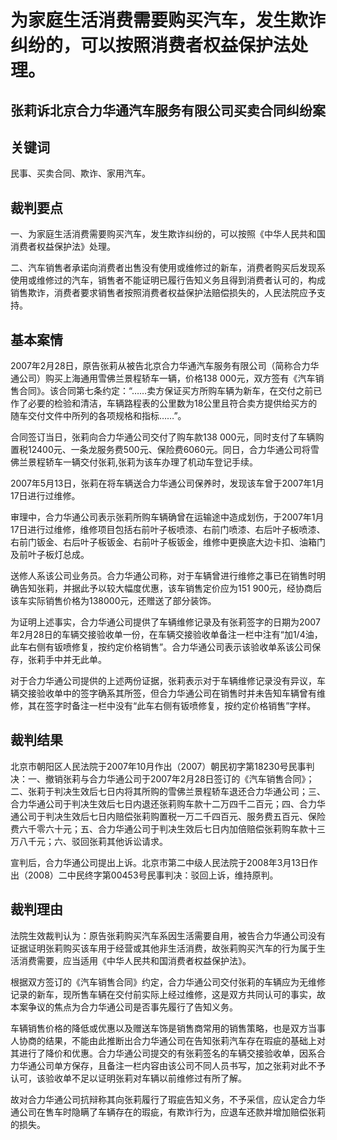 # 为家庭生活消费需要购买汽车，发生欺诈纠纷的，可以按照消费者权益保护法处理。

  

## 张莉诉北京合力华通汽车服务有限公司买卖合同纠纷案

## 关键词

民事、买卖合同、欺诈、家用汽车。

## 裁判要点

一、为家庭生活消费需要购买汽车，发生欺诈纠纷的，可以按照《中华人民共和国消费者权益保护法》处理。

二、汽车销售者承诺向消费者出售没有使用或维修过的新车，消费者购买后发现系使用或维修过的汽车，销售者不能证明已履行告知义务且得到消费者认可的，构成销售欺诈，消费者要求销售者按照消费者权益保护法赔偿损失的，人民法院应予支持。

## 基本案情

2007年2月28日，原告张莉从被告北京合力华通汽车服务有限公司（简称合力华通公司）购买上海通用雪佛兰景程轿车一辆，价格138 000元，双方签有《汽车销售合同》。该合同第七条约定：“……卖方保证买方所购车辆为新车，在交付之前已作了必要的检验和清洁，车辆路程表的公里数为18公里且符合卖方提供给买方的随车交付文件中所列的各项规格和指标……”。

<!-- FORCE BREAK -->

合同签订当日，张莉向合力华通公司交付了购车款138 000元，同时支付了车辆购置税12400元、一条龙服务费500元、保险费6060元。同日，合力华通公司将雪佛兰景程轿车一辆交付张莉,张莉为该车办理了机动车登记手续。

2007年5月13日，张莉在将车辆送合力华通公司保养时，发现该车曾于2007年1月17日进行过维修。

审理中，合力华通公司表示张莉所购车辆确曾在运输途中造成划伤，于2007年1月17日进行过维修，维修项目包括右前叶子板喷漆、右前门喷漆、右后叶子板喷漆、右前门钣金、右后叶子板钣金、右前叶子板钣金，维修中更换底大边卡扣、油箱门及前叶子板灯总成。

送修人系该公司业务员。合力华通公司称，对于车辆曾进行维修之事已在销售时明确告知张莉，并据此予以较大幅度优惠，该车销售定价应为151 900元，经协商后该车实际销售价格为138000元，还赠送了部分装饰。

<!-- FORCE BREAK -->

为证明上述事实，合力华通公司提供了车辆维修记录及有张莉签字的日期为2007年2月28日的车辆交接验收单一份，在车辆交接验收单备注一栏中注有“加1/4油，此车右侧有钣喷修复，按约定价格销售”。合力华通公司表示该验收单系该公司保存，张莉手中并无此单。

对于合力华通公司提供的上述两份证据，张莉表示对于车辆维修记录没有异议，车辆交接验收单中的签字确系其所签，但合力华通公司在销售时并未告知车辆曾有维修，其在签字时备注一栏中没有“此车右侧有钣喷修复，按约定价格销售”字样。

## 裁判结果

北京市朝阳区人民法院于2007年10月作出（2007）朝民初字第18230号民事判决：一、撤销张莉与合力华通公司于2007年2月28日签订的《汽车销售合同》；二、张莉于判决生效后七日内将其所购的雪佛兰景程轿车退还合力华通公司；三、合力华通公司于判决生效后七日内退还张莉购车款十二万四千二百元；四、合力华通公司于判决生效后七日内赔偿张莉购置税一万二千四百元、服务费五百元、保险费六千零六十元；五、合力华通公司于判决生效后七日内加倍赔偿张莉购车款十三万八千元；六、驳回张莉其他诉讼请求。

宣判后，合力华通公司提出上诉。北京市第二中级人民法院于2008年3月13日作出（2008）二中民终字第00453号民事判决：驳回上诉，维持原判。

## 裁判理由

法院生效裁判认为：原告张莉购买汽车系因生活需要自用，被告合力华通公司没有证据证明张莉购买该车用于经营或其他非生活消费，故张莉购买汽车的行为属于生活消费需要，应当适用《中华人民共和国消费者权益保护法》。

根据双方签订的《汽车销售合同》约定，合力华通公司交付张莉的车辆应为无维修记录的新车，现所售车辆在交付前实际上经过维修，这是双方共同认可的事实，故本案争议的焦点为合力华通公司是否事先履行了告知义务。

车辆销售价格的降低或优惠以及赠送车饰是销售商常用的销售策略，也是双方当事人协商的结果，不能由此推断出合力华通公司在告知张莉汽车存在瑕疵的基础上对其进行了降价和优惠。合力华通公司提交的有张莉签名的车辆交接验收单，因系合力华通公司单方保存，且备注一栏内容由该公司不同人员书写，加之张莉对此不予认可，该验收单不足以证明张莉对车辆以前维修过有所了解。

故对合力华通公司抗辩称其向张莉履行了瑕疵告知义务，不予采信，应认定合力华通公司在售车时隐瞒了车辆存在的瑕疵，有欺诈行为，应退车还款并增加赔偿张莉的损失。
